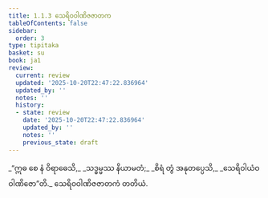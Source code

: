 ```yaml
---
title: 1.1.3 သေရိဝဝါဏိဇဇာတက
tableOfContents: false
sidebar:
  order: 3
type: tipitaka
basket: su
book: ja1
review:
  current: review
  updated: '2025-10-20T22:47:22.836964'
  updated_by: ''
  notes: ''
  history:
  - state: review
    date: '2025-10-20T22:47:22.836964'
    updated_by: ''
    notes: ''
    previous_state: draft
---
```



<DynamicBreadcrumb />


<ReviewStatus review={frontmatter.review} showDetails={true} />

<HypothesisAnnotation frontmatter={frontmatter} />

<Division number="3" book="ja1" e="ch" v="22" p="2">

<Paragraph number="6" type="verses" book="ja1">
_“ဣဓ စေ နံ ဝိရာဓေသိ,_  
_သဒ္ဓမ္မဿ နိယာမတံ;_  
_စိရံ တွံ အနုတပ္ပေသိ,_  
_သေရိဝါယံဝ ဝါဏိဇော”တိ._  


</Paragraph>
</Division>

<Paragraph number="7" type="center" book="ja1">
သေရိဝဝါဏိဇဇာတကံ တတိယံ.
</Paragraph>